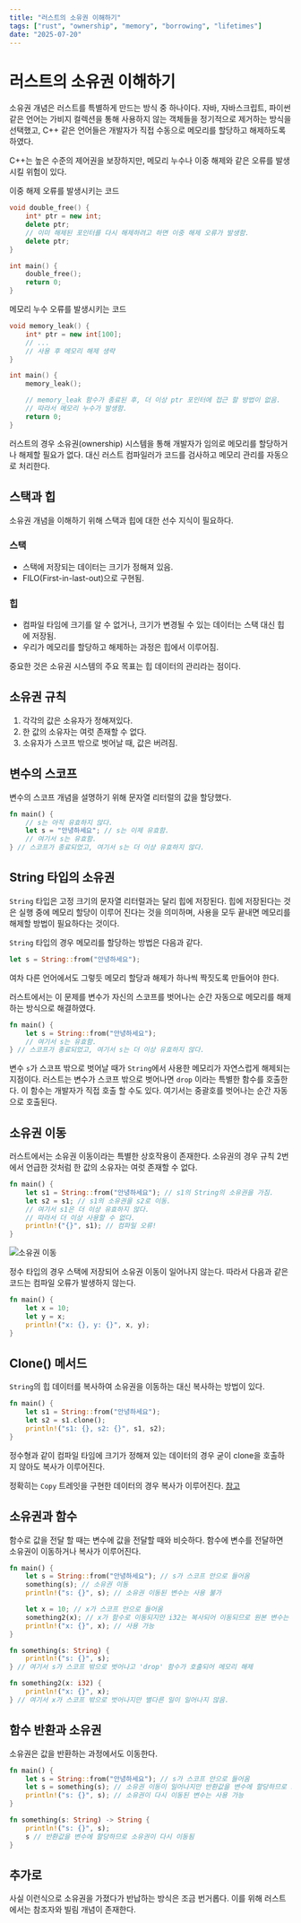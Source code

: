 ```yaml
---
title: "러스트의 소유권 이해하기"
tags: ["rust", "ownership", "memory", "borrowing", "lifetimes"]
date: "2025-07-20"
---
```


# 러스트의 소유권 이해하기

소유권 개념은 러스트를 특별하게 만드는 방식 중 하나이다. 자바, 자바스크립트, 파이썬 같은 언어는 가비지 컬렉션을 통해 사용하지 않는 객체들을 
정기적으로 제거하는 방식을 선택했고, C++ 같은 언어들은 개발자가 직접 수동으로 메모리를 할당하고 해제하도록 하였다.

C++는 높은 수준의 제어권을 보장하지만, 메모리 누수나 이중 해제와 같은 오류를 발생시킬 위험이 있다.

이중 해제 오류를 발생시키는 코드
```cpp
void double_free() {
    int* ptr = new int;
    delete ptr;
    // 이미 해제된 포인터를 다시 해제하려고 하면 이중 해제 오류가 발생함.
    delete ptr;
}

int main() {    
    double_free();
    return 0;
}
```

메모리 누수 오류를 발생시키는 코드
```cpp
void memory_leak() {
    int* ptr = new int[100];
    // ... 
    // 사용 후 메모리 해제 생략
}

int main() {
    memory_leak();

    // memory_leak 함수가 종료된 후, 더 이상 ptr 포인터에 접근 할 방법이 없음.
    // 따라서 메모리 누수가 발생함.
    return 0;
}
```

러스트의 경우 소유권(ownership) 시스템을 통해 개발자가 임의로 메모리를 할당하거나 해제할 필요가 없다. 대신 러스트 컴파일러가 코드를 검사하고 메모리 관리를 자동으로 처리한다.

## 스택과 힙
소유권 개념을 이해하기 위해 스택과 힙에 대한 선수 지식이 필요하다.

### 스택
- 스택에 저장되는 데이터는 크기가 정해져 있음.
- FILO(First-in-last-out)으로 구현됨.

### 힙
- 컴파일 타임에 크기를 알 수 없거나, 크기가 변경될 수 있는 데이터는 스택 대신 힙에 저장됨.
- 우리가 메모리를 할당하고 해제하는 과정은 힙에서 이루어짐.

중요한 것은 소유권 시스템의 주요 목표는 힙 데이터의 관리라는 점이다.

## 소유권 규칙
1. 각각의 값은 소유자가 정해져있다.
2. 한 값의 소유자는 여럿 존재할 수 없다.
3. 소유자가 스코프 밖으로 벗어날 때, 값은 버려짐.

## 변수의 스코프
변수의 스코프 개념을 설명하기 위해 문자열 리터럴의 값을 할당했다.
```rust
fn main() {
    // s는 아직 유효하지 않다.
    let s = "안녕하세요"; // s는 이제 유효함.
    // 여기서 s는 유효함.
} // 스코프가 종료되었고, 여기서 s는 더 이상 유효하지 않다.
```

## String 타입의 소유권
`String` 타입은 고정 크기의 문자열 리터럴과는 달리 힙에 저장된다. 힙에 저장된다는 것은 실행 중에 메모리 할당이 이루어 진다는 것을 
의미하며, 사용을 모두 끝내면 메모리를 해제할 방법이 필요하다는 것이다.

`String` 타입의 경우 메모리를 할당하는 방법은 다음과 같다.
```rust
let s = String::from("안녕하세요");
```

여차 다른 언어에서도 그렇듯 메모리 할당과 해제가 하나씩 짝짓도록 만들어야 한다.

러스트에서는 이 문제를 변수가 자신의 스코프를 벗어나는 순간 자동으로 메모리를 해제하는 방식으로 해결하였다.
```rust
fn main() {
    let s = String::from("안녕하세요");
    // 여기서 s는 유효함.
} // 스코프가 종료되었고, 여기서 s는 더 이상 유효하지 않다.
```
변수 `s`가 스코프 밖으로 벗어날 때가 `String`에서 사용한 메모리가 자연스럽게 해제되는 지점이다. 러스트는 변수가 스코프 밖으로 벗어나면
`drop` 이라는 특별한 함수를 호출한다. 이 함수는 개발자가 직접 호출 할 수도 있다. 여기서는 중괄호를 벗어나는 순간 자동으로 호출된다.

## 소유권 이동
러스트에서는 소유권 이동이라는 특별한 상호작용이 존재한다. 소유권의 경우 규칙 2번에서 언급한 것처럼 한 값의 소유자는 여럿 존재할 수 없다.
```rust
fn main() {
    let s1 = String::from("안녕하세요"); // s1의 String의 소유권을 가짐.
    let s2 = s1; // s1의 소유권을 s2로 이동.
    // 여기서 s1은 더 이상 유효하지 않다.
    // 따라서 더 이상 사용할 수 없다.
    println!("{}", s1); // 컴파일 오류!
}
```
![소유권 이동](/markdown/rust-ownership/0.png)

정수 타입의 경우 스택에 저장되어 소유권 이동이 일어나지 않는다. 따라서 다음과 같은 코드는 컴파일 오류가 발생하지 않는다.
```rust
fn main() {
    let x = 10;
    let y = x;
    println!("x: {}, y: {}", x, y);
}
```

## Clone() 메서드
`String`의 힙 데이터를 복사하여 소유권을 이동하는 대신 복사하는 방법이 있다.
```rust
fn main() {
    let s1 = String::from("안녕하세요");
    let s2 = s1.clone();
    println!("s1: {}, s2: {}", s1, s2);
}
```

정수형과 같이 컴파일 타임에 크기가 정해져 있는 데이터의 경우 굳이 clone을 호출하지 않아도 복사가 이루어진다.

정확히는 `Copy` 트레잇을 구현한 데이터의 경우 복사가 이루어진다. [참고](https://doc.rust-lang.org/std/marker/trait.Copy.html)

## 소유권과 함수
함수로 값을 전달 할 때는 변수에 값을 전달할 때와 비슷하다. 함수에 변수를 전달하면 소유권이 이동하거나 복사가 이루어진다.
```rust
fn main() {
    let s = String::from("안녕하세요"); // s가 스코프 안으로 들어옴
    something(s); // 소유권 이동
    println!("s: {}", s); // 소유권 이동된 변수는 사용 불가   

    let x = 10; // x가 스코프 안으로 들어옴
    something2(x); // x가 함수로 이동되지만 i32는 복사되어 이동되므로 원본 변수는 사용 가능
    println!("x: {}", x); // 사용 가능
}

fn something(s: String) {
    println!("s: {}", s);
} // 여기서 s가 스코프 밖으로 벗어나고 'drop' 함수가 호출되어 메모리 해제

fn something2(x: i32) {
    println!("x: {}", x);
} // 여기서 x가 스코프 밖으로 벗어나지만 별다른 일이 일어나지 않음.
```

## 함수 반환과 소유권
소유권은 값을 반환하는 과정에서도 이동한다.
```rust
fn main() {
    let s = String::from("안녕하세요"); // s가 스코프 안으로 들어옴
    let s = something(s); // 소유권 이동이 일어나지만 반환값을 변수에 할당하므로 소유권이 다시 이동됨
    println!("s: {}", s); // 소유권이 다시 이동된 변수는 사용 가능
}

fn something(s: String) -> String {
    println!("s: {}", s);
    s // 반환값을 변수에 할당하므로 소유권이 다시 이동됨
}
```

## 추가로
사실 이런식으로 소유권을 가졌다가 반납하는 방식은 조금 번거롭다. 이를 위해 러스트에서는 참조자와 빌림 개념이 존재한다.